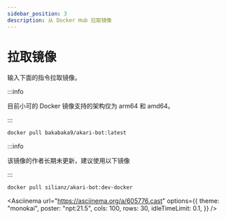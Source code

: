 ```yaml
---
sidebar_position: 3
description: 从 Docker Hub 拉取镜像
---
```



# 拉取镜像

输入下面的指令拉取镜像。

:::info

目前小可的 Docker 镜像支持的架构仅为 arm64 和 amd64。

:::

```sh
docker pull bakabaka9/akari-bot:latest
```

:::info

该镜像的作者长期未更新，建议使用以下镜像

:::

```sh
docker pull silianz/akari-bot:dev-docker
```

<Asciinema
    url="https://asciinema.org/a/605776.cast"
    options={{
        theme: "monokai",
        poster: "npt:21.5",
        cols: 100,
        rows: 30,
        idleTimeLimit: 0.1,
    }}
/>
